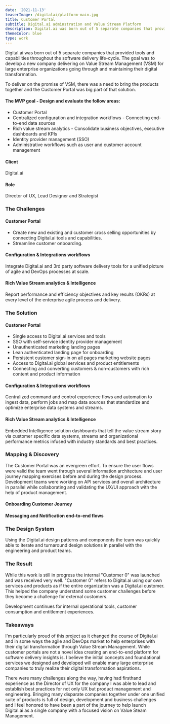 ```yaml
---
date: '2021-11-13'
teaserImage: /digitalai/platform-main.jpg
title: Customer Portal
subtitle: Digital.ai adminstration and Value Stream Platform
description: Digital.ai was born out of 5 separate companies that provided tools and capabilities throughout the software delivery life-cycle. The goal was to develop a new company delivering on Value Stream Management (VSM) for large enterprise organizations going through and maintaining their digital transformation.
themeColor: blue
type: work
---
```


<ProjectSection>

<SectionImage width="80%" margin="4" imgSrc="/digitalai/platform-main.jpg" alt="Customer Portal" />
<SectionContent margin="4">

  Digital.ai was born out of 5 separate companies that provided tools and capabilities throughout the software delivery life-cycle. The goal was to develop a new company delivering on Value Stream Management (VSM) for large enterprise organizations going through and maintaining their digital transformation.

  To deliver on the promise of VSM, there was a need to bring the products together and the Customer Portal was big part of that solution.

<Flex>

<Box width="80%" marginRight="12">

#### The MVP goal - Design and evaluate the follow areas:

* Customer Portal
* Centralized configuration and integration workflows - Connecting end-to-end data sources
* Rich value stream analytics - Consolidate business objectives, executive dashboards and KPIs
* Identity provider management (SSO)
* Administrative workflows such as user and customer account management

</Box>

<Box className="attributes">

#### Client

Digital.ai

#### Role

Director of UX, Lead Designer and Strategist

</Box>
</Flex>
</SectionContent>



### The Challenges

<SectionImage width="40%" margin="4" imgSrc="/challenge.png" alt="Challenge" />

<SectionContent margin="4">

#### Customer Portal
- Create new and existing and customer cross selling
opportunities by connecting Digital.ai tools and capabilities.
- Streamline customer onboarding.


#### Configuration & Integrations workflows
Integrate Digital.ai and 3rd party software delivery tools
for a unified picture of agile and DevOps processes at scale.

#### Rich Value Stream analytics & Intelligence
Report performance and efficiency objectives
and key results (OKRs) at every level of the enterprise agile process and delivery.

</SectionContent>

### The Solution

<SectionImage width="100%" margin="4" imgSrc="/digitalai/platform-solutions.png" alt="Solution" />

<SectionContent margin="4">

#### Customer Portal
* Single access to Digital.ai services and tools
* SSO with self-service identity provider management
* Unauthenticated marketing landing pages
* Lean authenticated landing page for onboarding
* Persistent customer sign-in on all pages marketing website pages
* Access to Digital.ai global services and product entitlements
* Connecting and converting customers & non-customers with rich content and product information

#### Configuration & Integrations workflows
Centralized command and control experience flows and automation to ingest data, perform jobs and map data sources that standardize and optimize enterprise data systems and streams.


#### Rich Value Stream analytics & Intelligence
Embedded Intelligence solution dashboards that tell the value stream story via customer specific data systems,
streams and organizational performance metrics infused with industry standards and best
practices.
</SectionContent>



### Mapping & Discovery
<SectionContent margin="4">

The Customer Portal was an evergreen effort. To ensure the user flows were valid the team went through several information architecture and user journey mapping exercises before and during the design process. Development teams were working on API services and overall architecture in parallel while collaborating and validating the UX/UI approach with the help of product management.
</SectionContent>

#### Onboarding Customer Journey
<SectionImage width="80%" margin="8" imgSrc="/digitalai/platform-customer-journey.jpg" alt="Onboarding Customer Journey" />

#### Messaging and Notification end-to-end flows
<SectionImage width="80%" margin="8" imgSrc="/digitalai/messaging-notifications.jpg" alt="Messaging and Notification end-to-end flows" />

### The Design System
<SectionContent margin="4">

Using the Digital.ai design patterns and components the team was quickly able to iterate and turnaround design solutions in parallel with the engineering and product teams.
</SectionContent>
<SectionImage width="80%" margin="4" imgSrc="/digitalai/design-system.jpg" alt="Digital.ai Design System" />



### The Result

<SectionImage width="80%" margin="4" imgSrc="/digitalai/platform-result.png" alt="FinCrimes Result" />
<SectionContent margin="4">

While this work is still in progress the internal "Customer 0" was launched and was received very well. "Customer 0" refers to Digital.ai using our own services and products as if the entire organization was a Digital.ai customer. This helped the company understand some customer challenges before they become a challenge for external customers.

Development continues for internal operational tools, customer consumption and entitlement experiences.

</SectionContent>


### Takeaways

<SectionContent margin="4">

I'm particularly proud of this project as it changed the course of Digital.ai and in some ways the agile and DevOps market to help enterprises with their digital transformation through Value Stream Management. While customer portals are not a novel idea creating an end-to-end platform for software delivery insights is. I believe the initial concepts and foundational services we designed and developed will enable many large enterprise companies to truly realize their digital transformation aspirations.

There were many challenges along the way, having had firsthand experience as the Director of UX for the company I was able to lead and establish best practices for not only UX but product management and engineering. Bringing many disparate companies together under one unified suite of products is full of design, development and business challenges and I feel honored to have been a part of the journey to help launch Digital.ai as a single company with a focused vision on Value Steam Management.

</SectionContent>
</ProjectSection>